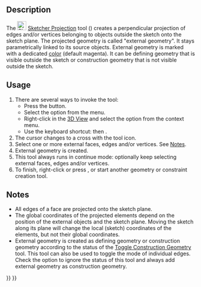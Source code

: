 <languages/>
<translate>

<!--T:1-->
{{Docnav
|[[Sketcher_Extend|Extend Edge]]
|[[Sketcher_Intersection|External Intersection]]
|[[Sketcher_Workbench|Sketcher]]
|IconL=Sketcher_Extend.svg
|IconR=Sketcher_Intersection.svg
|IconC=Workbench_Sketcher.svg
}}

<!--T:2-->
{{GuiCommand
|Name=Sketcher Projection
|MenuLocation=Sketch → Sketcher Tools → External Projection
|Workbenches=[[Sketcher_Workbench|Sketcher]]
|Shortcut={{KEY|G}} {{KEY|X}}
|Version=1.1
|SeeAlso=[[Sketcher_ToggleConstruction|Sketcher ConstructionMode]]
}}

==Description== <!--T:3-->

<!--T:4-->
The [[Image:Sketcher_Projection.svg|24px]] [[Sketcher_Projection|Sketcher Projection]] tool ({{Version|1.1}}) creates a perpendicular projection of edges and/or vertices belonging to objects outside the sketch onto the sketch plane. The projected geometry is called "external geometry". It stays parametrically linked to its source objects. External geometry is marked with a dedicated [[Sketcher_Preferences#Appearance|color]] (default magenta). It can be defining geometry that is visible outside the sketch or construction geometry that is not visible outside the sketch.

==Usage== <!--T:5-->

<!--T:6-->
# There are several ways to invoke the tool:
#* Press the {{Button|[[Image:Sketcher_Projection.svg|16px]] [[Sketcher_Projection|External Projection]]}} button.
#* Select the {{MenuCommand|Sketcher → Sketcher Tools → [[Image:Sketcher_Projection.svg|16px]] External Projection}} option from the menu.
#* Right-click in the [[3D_View|3D View]] and select the {{MenuCommand|[[Image:Sketcher_Projection.svg|16px]] External Projection}} option from the context menu.
#* Use the keyboard shortcut: {{KEY|G}} then {{KEY|X}}.
# The cursor changes to a cross with the tool icon.
# Select one or more external faces, edges and/or vertices. See [[#Notes|Notes]].
# External geometry is created.
# This tool always runs in continue mode: optionally keep selecting external faces, edges and/or vertices.
# To finish, right-click or press {{KEY|Esc}}, or start another geometry or constraint creation tool.

== Notes == <!--T:7-->

<!--T:8-->
* All edges of a face are projected onto the sketch plane.
* The global coordinates of the projected elements depend on the position of the external objects and the sketch plane. Moving the sketch along its plane will change the local (sketch) coordinates of the elements, but not their global coordinates.
* External geometry is created as defining geometry or construction geometry according to the status of the [[Sketcher_ToggleConstruction|Toggle Construction Geometry]] tool. This tool can also be used to toggle the mode of individual edges. Check the {{MenuCommand|Edit → Preferences → Sketcher → General → Always add external geometry as construction}} option to ignore the status of this tool and always add external geometry as construction geometry.


<!--T:9-->
{{Docnav
|[[Sketcher_Extend|Extend Edge]]
|[[Sketcher_Intersection|External Intersection]]
|[[Sketcher_Workbench|Sketcher]]
|IconL=Sketcher_Extend.svg
|IconR=Sketcher_Intersection.svg
|IconC=Workbench_Sketcher.svg
}}

</translate>
{{Sketcher_Tools_navi{{#translation:}}}}
{{Userdocnavi{{#translation:}}}}